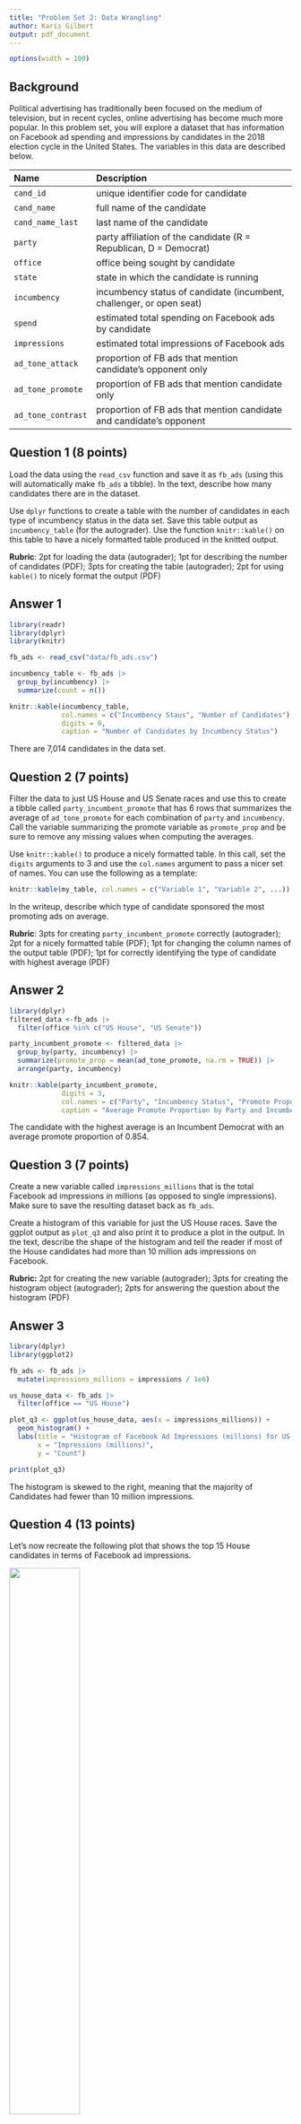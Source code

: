 ```yaml
---
title: "Problem Set 2: Data Wrangling"
author: Karis Gilbert
output: pdf_document
---
```



```r
options(width = 100)
```

## Background

Political advertising has traditionally been focused on the medium of television, but in recent cycles, online advertising has become much more popular. In this problem set, you will explore a dataset that has information on Facebook ad spending and impressions by candidates in the 2018 election cycle in the United States. The variables in this data are described below. 



| Name               | Description                                                          |
|:-------------------|:---------------------------------------------------------------------|
| `cand_id`          | unique identifier code for candidate                                 |
| `cand_name`        | full name of the candidate                                           |
| `cand_name_last`   | last name of the candidate                                           |
| `party`            | party affiliation of the candidate (R = Republican, D = Democrat)    |
| `office`           | office being sought by candidate                                     |
| `state`            | state in which the candidate is running                              |
| `incumbency`       | incumbency status of candidate (incumbent, challenger, or open seat) |
| `spend`            | estimated total spending on Facebook ads by candidate                |
| `impressions`      | estimated total impressions of Facebook ads                          |
| `ad_tone_attack`   | proportion of FB ads that mention candidate's opponent only          |
| `ad_tone_promote`  | proportion of FB ads that mention candidate only                     |
| `ad_tone_contrast` | proportion of FB ads that mention candidate and candidate's opponent |




\newpage

## Question 1 (8 points)

Load the data using the `read_csv` function and save it as `fb_ads` (using this will automatically make `fb_ads` a tibble). In the text, describe how many candidates there are in the dataset. 

Use `dplyr` functions to create a table with the number of candidates in each type of incumbency status in the data set. Save this table output as `incumbency_table` (for the autograder). Use the function `knitr::kable()` on this table to have a nicely formatted table produced in the knitted output. 

 **Rubric**: 2pt for loading the data (autograder); 1pt for describing the number of candidates (PDF); 3pts for creating the table (autograder); 2pt for using `kable()` to nicely format the output (PDF)

## Answer 1

```r
library(readr)
library(dplyr)
library(knitr)

fb_ads <- read_csv("data/fb_ads.csv")

incumbency_table <- fb_ads |> 
  group_by(incumbency) |>
  summarize(count = n())

knitr::kable(incumbency_table,
             col.names = c("Incumbency Staus", "Number of Candidates"),
             digits = 0,
             caption = "Number of Candidates by Incumbency Status")
```
There are 7,014 candidates in the data set. 

\newpage

## Question 2 (7 points)

Filter the data to just US House and US Senate races and use this to create a tibble called `party_incumbent_promote` that has 6 rows that summarizes the average of `ad_tone_promote` for each combination of `party` and `incumbency`. Call the variable summarizing the promote variable as `promote_prop` and be sure to remove any missing values when computing the averages. 

Use `knitr::kable()` to produce a nicely formatted table. In this call, set the `digits` arguments to 3 and use the `col.names` argument to pass a nicer set of names. You can use the following as a template:

```r
knitr::kable(my_table, col.names = c("Variable 1", "Variable 2", ...))
```

In the writeup, describe which type of candidate sponsored the most promoting ads on average. 

 **Rubric**: 3pts for creating `party_incumbent_promote` correctly (autograder); 2pt for a nicely formatted table (PDF); 1pt for changing the column names of the output table (PDF); 1pt for correctly identifying the type of candidate with highest average (PDF)

## Answer 2

```r
library(dplyr)
filtered_data <-fb_ads |>
  filter(office %in% c("US House", "US Senate"))

party_incumbent_promote <- filtered_data |>
  group_by(party, incumbency) |>
  summarize(promote_prop = mean(ad_tone_promote, na.rm = TRUE)) |>
  arrange(party, incumbency)

knitr::kable(party_incumbent_promote,
             digits = 3, 
             col.names = c("Party", "Incumbency Status", "Promote Proportion"),
             caption = "Average Promote Proportion by Party and Incumbency")
```
The candidate with the highest average is an Incumbent Democrat with an average promote proportion of 0.854. 

\newpage

## Question 3 (7 points)


Create a new variable called `impressions_millions` that is the total Facebook ad impressions in millions (as opposed to single impressions). Make sure to save the resulting dataset back as `fb_ads`.

Create a histogram of this variable for just the US House races. Save the ggplot output as `plot_q3` and also print it to produce a plot in the output. In the text, describe the shape of the histogram and tell the reader if most of the House candidates had more than 10 million ads impressions on Facebook. 

 **Rubric:** 2pt for creating the new variable (autograder); 3pts for creating the histogram object (autograder); 2pts for answering the question about the histogram (PDF)

## Answer 3
``` r
library(dplyr)
library(ggplot2)

fb_ads <- fb_ads |>
  mutate(impressions_millions = impressions / 1e6)

us_house_data <- fb_ads |> 
  filter(office == "US House")

plot_q3 <- ggplot(us_house_data, aes(x = impressions_millions)) + 
  geom_histogram() + 
  labs(title = "Histogram of Facebook Ad Impressions (millions) for US House Races",
       x = "Impressions (millions)",
       y = "Count")

print(plot_q3)
```
The histogram is skewed to the right, meaning that the majority of Candidates had fewer than 10 million impressions. 

\newpage

## Question 4 (13 points)

Let's now recreate the following plot that shows the top 15 House candidates in terms of Facebook ad impressions. 

![](figures/house-spenders.png){width="50%"}

You should save the `ggplot` output as `fb_top_plot`. You should also write `fb_top_plot` on its own line in the chunk to produce the actual plot. The key features of this graph that you should replicate for the autograder are:

- The barplot should have candidate last names on the y-axis and the `impressions_millions` variable from question 3 on the x-axis. 
- The data feeding into the `ggplot` call should only have US House candidates and only the candidates with the highest 15 `impressions_millions` values. 
- The y-axis should be ordered in ascending values of `impressions_millions` so that the lowest values are at the bottom. You may want to manipulate `cand_name_last` to achieve this. 
- The fill color of the bar plot should be mapped to the `party` variable (but not globally!). 

You do not need to exactly match the labels, but you should have informative labels. The color does not need to match, but if you want to change the fill colors, you can use the `scale_fill_manual(values = c(R = "red", D = "blue"))` function (where you can change the red and blue to whatever you want). 

 **Rubric:** 3pts for correct axes (autograder); 3pts for correct data fed into `ggplot` (autograder); 3pts for the correct ordering of the y-axis (PDF); 3pts for fill being mapped to `party` (autograder); 1pt for plot being in knitted output and having informative labels (PDF)

## Answer 4
```r
## Filter data for US House candidates 
us_house_data <- fb_ads |>
  filter(office == "US House") |>
  arrange(desc(impressions_millions)) |>
  slice_head(n = 15) |> 
  mutate(cand_name_last = factor(cand_name_last,
                                 levels = cand_name_last[order(impressions_millions)]))

## Barplot 
fb_top_plot <- ggplot(us_house_data,
                      aes(x = impressions_millions, 
                          y = cand_name_last)) + 
  geom_bar(aes(fill = party), stat = "identity") + 
  labs(title = "Top 15 US House Candidates by Facebook Ad Impressions",
       x = "Facebook Ad Impressions (millions)",
       y = "Candidate Last Name") + 
  scale_fill_manual(values = c("R" = "red", "D" = "blue"))

fb_top_plot

```


\newpage



# Code

```r

```
